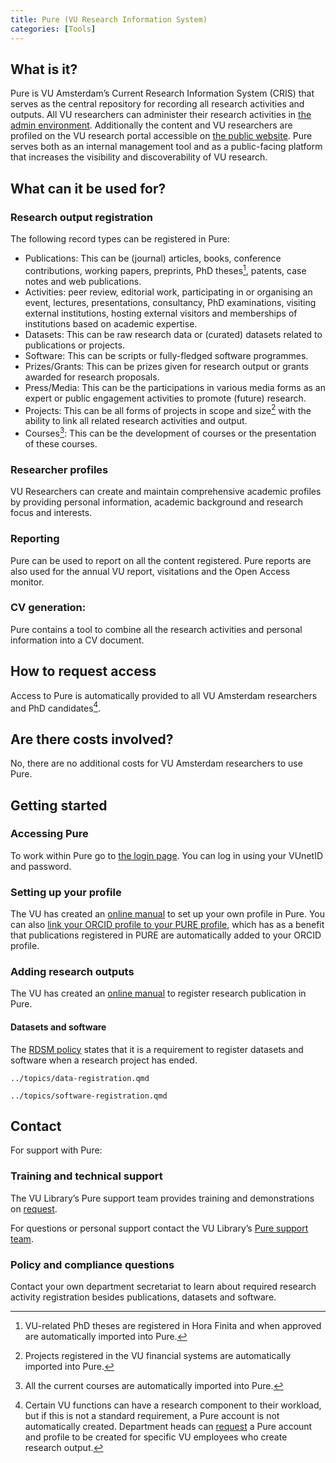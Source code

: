 ```yaml
---
title: Pure (VU Research Information System)
categories: [Tools]
---
```


## What is it?

Pure is VU Amsterdam's Current Research Information System (CRIS) that serves as the central repository for recording all research activities and outputs. All VU researchers can administer their research activities in [the admin environment](https://research.vu.nl/admin/). Additionally the content and VU researchers are profiled on the VU research portal accessible on [the public website](https://research.vu.nl). Pure serves both as an internal management tool and as a public-facing platform that increases the visibility and discoverability of VU research.

## What can it be used for?

### Research output registration

The following record types can be registered in Pure:

- Publications: This can be (journal) articles, books, conference contributions, working papers, preprints, PhD theses[^1], patents, case notes and web publications.
- Activities: peer review, editorial work, participating in or organising an event, lectures, presentations, consultancy, PhD examinations, visiting external institutions, hosting external visitors and memberships of institutions based on academic expertise.
- Datasets: This can be raw research data or (curated) datasets related to publications or projects.
- Software: This can be scripts or fully-fledged software programmes.
- Prizes/Grants: This can be prizes given for research output or grants awarded for research proposals. 
- Press/Media: This can be the participations in various media forms as an expert or public engagement activities to promote (future) research.
- Projects: This can be all forms of projects in scope and size[^2] with the ability to link all related research activities and output. 
- Courses[^3]: This can be the development of courses or the presentation of these courses.

[^1]: VU-related PhD theses are registered in Hora Finita and when approved are automatically imported into Pure.
[^2]: Projects registered in the VU financial systems are automatically imported into Pure.
[^3]:  All the current courses are automatically imported into Pure.

### Researcher profiles
VU Researchers can create and maintain comprehensive academic profiles by providing personal information, academic background and research focus and interests.

### Reporting
Pure can be used to report on all the content registered. Pure reports are also used for the annual VU report, visitations and the Open Access monitor.  

### CV generation: 
Pure contains a tool to combine all the research activities and personal information into a CV document.

## How to request access

Access to Pure is automatically provided to all VU Amsterdam researchers and PhD candidates[^4].

[^4]: Certain VU functions can have a research component to their workload, but if this is not a standard requirement, a Pure account is not automatically created. Department heads can [request]( https://services.vu.nl/esc?id=sc_cat_item&sys_id=b000b90f478aa110bfa46d72e36d4303) a Pure account and profile to be created for specific VU employees who create research output. 

## Are there costs involved?

No, there are no additional costs for VU Amsterdam researchers to use Pure.

## Getting started

### Accessing Pure

To work within Pure go to [the login page](https://research.vu.nl/admin/workspace.xhtml). You can log in using your VUnetID and password.

### Setting up your profile

The VU has created an [online manual](https://libguides.vu.nl/manage-pure-profile) to set up your own profile in Pure.
You can also [link your ORCID profile to your PURE profile](https://libguides.vu.nl/orcid/register), which has as a benefit that publications registered in PURE are automatically added to your ORCID profile.

### Adding research outputs

The VU has created an [online manual](https://libguides.vu.nl/pure-managing-publications) to register research publication in Pure.

#### Datasets and software

The [RDSM policy]( https://rdm.vu.nl/guides/plan-and-design.html#policies-regulations) states that it is a requirement to register datasets and software when a research project has ended.

```.include
../topics/data-registration.qmd
```
```.include
../topics/software-registration.qmd
```

## Contact

For support with Pure:

### Training and technical support
The VU Library’s Pure support team provides training and demonstrations on [request]( https://services.vu.nl/esc?id=sc_cat_item&sys_id=59e89aab9746a910e553359fe153af1e).

For questions or personal support contact the VU Library's [Pure support team](https://services.vu.nl/esc?id=sc_cat_item&sys_id=b000b90f478aa110bfa46d72e36d4303). 

### Policy and compliance questions
Contact your own department secretariat to learn about required research activity registration besides publications, datasets and software. 
